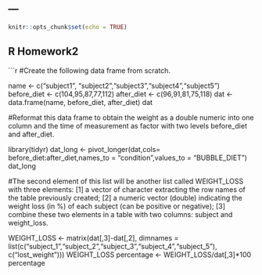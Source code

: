 ---
---

```r
knitr::opts_chunk$set(echo = TRUE)
```

## R Homework2

```r
#Create the following data frame from scratch.


name   <- c("subject1", "subject2","subject3","subject4","subject5")
before_diet <- c(104,95,87,77,112)
after_diet <- c(96,91,81,75,118)
dat    <- data.frame(name, before_diet, after_diet)
dat


#Reformat this data frame to obtain the weight as a double numeric into one column and the time of measurement as factor with two levels before_diet and after_diet.


library(tidyr)
dat_long <- pivot_longer(dat,cols= before_diet:after_diet,names_to = "condition",values_to = "BUBBLE_DIET")
dat_long



#The second element of this list will be another list called WEIGHT_LOSS with three elements: [1] a vector of character extracting the row names of the table previously created; [2] a numeric vector (double) indicating the weight loss (in %) of each subject (can be positive or negative); [3] combine these two elements in a table with two columns: subject and weight_loss. 




WEIGHT_LOSS <- matrix(dat[,3]-dat[,2], dimnames = list(c("subject_1","subject_2","subject_3","subject_4","subject_5"),
                                                       c("lost_weight")))
WEIGHT_LOSS
percentage <- WEIGHT_LOSS/dat[,3]*100
percentage